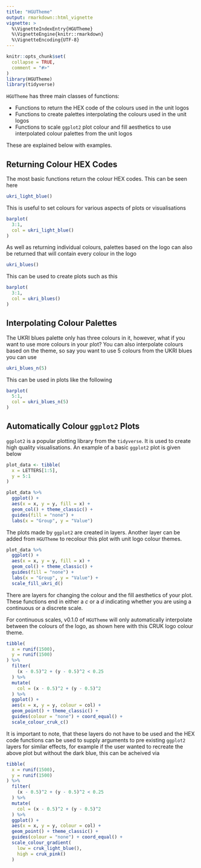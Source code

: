 ```yaml
---
title: "HGUTheme"
output: rmarkdown::html_vignette
vignette: >
  %\VignetteIndexEntry{HGUTheme}
  %\VignetteEngine{knitr::rmarkdown}
  %\VignetteEncoding{UTF-8}
---
```


```r
knitr::opts_chunk$set(
  collapse = TRUE,
  comment = "#>"
)
library(HGUTheme)
library(tidyverse)
```


`HGUTheme` has three main classes of functions:

* Functions to return the HEX code of the colours used in the unit logos
* Functions to create palettes interpolating the colours used in the unit logos
* Functions to scale `ggplot2` plot colour and fill aesthetics to use interpolated colour palettes from the unit logos

These are explained below with examples.

## Returning Colour HEX Codes

The most basic functions return the colour HEX codes. This can be seen here

```r
ukri_light_blue()
```

This is useful to set colours for various aspects of plots or visualisations

```r
barplot(
  3:1,
  col = ukri_light_blue()
)
```

As well as returning individual colours, palettes based on the logo can also be returned that will contain every colour in the logo

```r
ukri_blues()
```

This can be used to create plots such as this

```r
barplot(
  3:1,
  col = ukri_blues()
)
```

## Interpolating Colour Palettes

The UKRI blues palette only has three colours in it, however, what if you want to use more colours in your plot? You can also interpolate colours based on the theme, so say you want to use 5 colours from the UKRI blues you can use

```r
ukri_blues_n(5)
```

This can be used in plots like the following

```r
barplot(
  5:1,
  col = ukri_blues_n(5)
)
```

## Automatically Colour `ggplot2` Plots

`ggplot2` is a popular plotting library from the `tidyverse`. It is used to create high quality visualisations. An example of a basic `ggplot2` plot is given below

```r
plot_data <- tibble(
  x = LETTERS[1:5],
  y = 5:1
)

plot_data %>%
  ggplot() +
  aes(x = x, y = y, fill = x) +
  geom_col() + theme_classic() +
  guides(fill = "none") + 
  labs(x = "Group", y = "Value")
```

The plots made by `ggplot2` are created in layers. Another layer can be added from `HGUTheme` to recolour this plot with unit logo colour themes.

```r
plot_data %>%
  ggplot() +
  aes(x = x, y = y, fill = x) +
  geom_col() + theme_classic() +
  guides(fill = "none") + 
  labs(x = "Group", y = "Value") +
  scale_fill_ukri_d()
```

There are layers for changing the colour and the fill aesthetics of your plot. These functions end in either a *c* or a *d* indicating whether you are using a continuous or a discrete scale.

For continuous scales, v0.1.0 of `HGUTheme` will only automatically interpolate between the colours of the logo, as shown here with this CRUK logo colour theme.

```r
tibble(
  x = runif(1500),
  y = runif(1500)
) %>%
  filter(
    (x - 0.5)^2 + (y - 0.5)^2 < 0.25
  ) %>%
  mutate(
    col = (x - 0.5)^2 + (y - 0.5)^2
  ) %>%
  ggplot() +
  aes(x = x, y = y, colour = col) +
  geom_point() + theme_classic() +
  guides(colour = "none") + coord_equal() +
  scale_colour_cruk_c()
```

It is important to note, that these layers do not have to be used and the HEX code functions can be used to supply arguments to pre existing `ggplot2` layers for similar effects, for example if the user wanted to recreate the above plot but without the dark blue, this can be acheived via

```r
tibble(
  x = runif(1500),
  y = runif(1500)
) %>%
  filter(
    (x - 0.5)^2 + (y - 0.5)^2 < 0.25
  ) %>%
  mutate(
    col = (x - 0.5)^2 + (y - 0.5)^2
  ) %>%
  ggplot() +
  aes(x = x, y = y, colour = col) +
  geom_point() + theme_classic() +
  guides(colour = "none") + coord_equal() +
  scale_colour_gradient(
    low = cruk_light_blue(),
    high = cruk_pink()
  )
```
